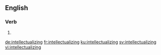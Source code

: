 ==English==

===Verb===
{{head|en|present participle}}

# {{present participle of|intellectualize|lang=en|nocat=1}}

[[de:intellectualizing]]
[[fr:intellectualizing]]
[[ku:intellectualizing]]
[[sv:intellectualizing]]
[[vi:intellectualizing]]